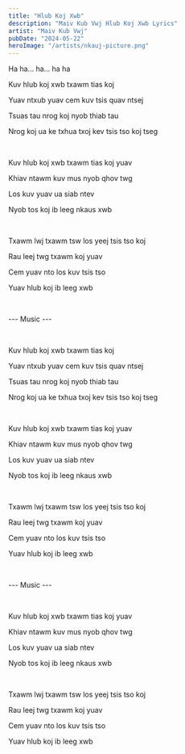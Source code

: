 ```yaml
---
title: "Hlub Koj Xwb"
description: "Maiv Kub Vwj Hlub Koj Xwb Lyrics"
artist: "Maiv Kub Vwj"
pubDate: "2024-05-22"
heroImage: "/artists/nkauj-picture.png"
---
```


Ha ha... ha... ha ha

Kuv hlub koj xwb txawm tias koj

Yuav ntxub yuav cem kuv tsis quav ntsej

Tsuas tau nrog koj nyob thiab tau

Nrog koj ua ke txhua txoj kev tsis tso koj tseg

<br />

Kuv hlub koj xwb txawm tias koj yuav

Khiav ntawm kuv mus nyob qhov twg

Los kuv yuav ua siab ntev

Nyob tos koj ib leeg nkaus xwb

<br />

Txawm lwj txawm tsw los yeej tsis tso koj

Rau leej twg txawm koj yuav

Cem yuav nto los kuv tsis tso

Yuav hlub koj ib leeg xwb

<br />

--- Music ---

<br />

Kuv hlub koj xwb txawm tias koj

Yuav ntxub yuav cem kuv tsis quav ntsej

Tsuas tau nrog koj nyob thiab tau

Nrog koj ua ke txhua txoj kev tsis tso koj tseg

<br />

Kuv hlub koj xwb txawm tias koj yuav

Khiav ntawm kuv mus nyob qhov twg

Los kuv yuav ua siab ntev

Nyob tos koj ib leeg nkaus xwb

<br />

Txawm lwj txawm tsw los yeej tsis tso koj

Rau leej twg txawm koj yuav

Cem yuav nto los kuv tsis tso

Yuav hlub koj ib leeg xwb

<br />

--- Music ---

<br />

Kuv hlub koj xwb txawm tias koj yuav

Khiav ntawm kuv mus nyob qhov twg

Los kuv yuav ua siab ntev

Nyob tos koj ib leeg nkaus xwb

<br />

Txawm lwj txawm tsw los yeej tsis tso koj

Rau leej twg txawm koj yuav

Cem yuav nto los kuv tsis tso

Yuav hlub koj ib leeg xwb

